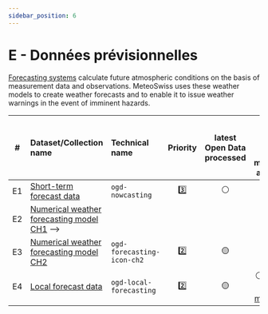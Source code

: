 ```yaml
---
sidebar_position: 6
---
```


# E - Données prévisionnelles

[Forecasting systems](https://www.meteoswiss.admin.ch/weather/warning-and-forecasting-systems.html) calculate future atmospheric conditions on the basis of measurement data and observations. MeteoSwiss uses these weather models to create weather forecasts and to enable it to issue weather warnings in the event of imminent hazards.

| #  | Dataset/Collection name | Technical name | Priority | latest Open Data processed | latest Open Data & 'File metadata' available |
|:-----:|:-----|:-----|:-----:|:-----:|:-----:|
| E1 | [Short-term forecast data](/e-forecast-data/e1-short-term-forecast-data) | `ogd-nowcasting` | 3️⃣ | ⚪ | ⚪ <!-- [ALPHA](https://sys-data.int.bgdi.ch/browser/#/collections/ch.meteoschweiz.ogd-nowcasting) --> |
| E2 | [Numerical weather forecasting model CH1](/e-forecast-data/e2-e3-numerical-weather-forecasting-model) --> |
| E3 | [Numerical weather forecasting model CH2](/e-forecast-data/e2-e3-numerical-weather-forecasting-model) | `ogd-forecasting-icon-ch2` | 2️⃣ | 🟡 | ⚪ <!-- [ALPHA](https://sys-data.int.bgdi.ch/browser/#/collections/ch.meteoschweiz.ogd-forecasting-icon-ch2) --> |
| E4 | [Local forecast data](/e-forecast-data/e4-local-forecast-data) | `ogd-local-forecasting` | 2️⃣ | 🟡 | ⚪ [ALPHA (File metadata)](https://sys-data.int.bgdi.ch/browser/#/collections/ch.meteoschweiz.ogd-local-forecasting) |
